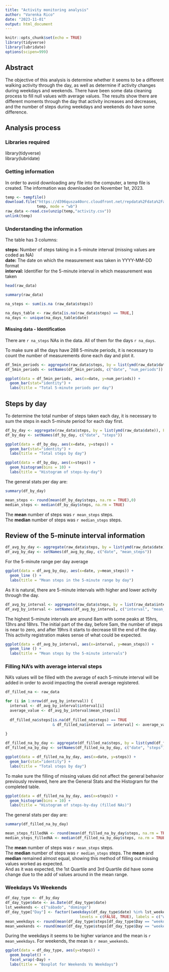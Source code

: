 ```yaml
---
title: "Activity monitoring analysis"
author: "Varenka Rico"
date: "2023-11-01"
output: html_document
---
```


```r
knitr::opts_chunk$set(echo = TRUE)
library(tidyverse)
library(lubridate)
options(scipen=999)
```

## Abstract

The objective of this analysis is determine whether it seems to be a different walking activity through the day, as well as determine if activity changes during weekdays and weekends. There have been some data cleaning process to fill null values with average values. The results show there are different moments through the day that activity increases and decreases, and the number of steps during weekdays and weekends do have some difference.

## Analysis process

### Libraries required
library(tidyverse)  
library(lubridate)

### Getting information
In order to avoid downloading any file into the computer, a temp file is created. The information was downloaded on November 1st, 2023.

```r
temp <- tempfile()
download.file("https://d396qusza40orc.cloudfront.net/repdata%2Fdata%2Factivity.zip?raw=TRUE", 
              temp, mode = "wb")
raw_data <-read.csv(unzip(temp,"activity.csv"))
unlink(temp)
```

### Understanding the information
The table has 3 columns:  
  
**steps:** Number of steps taking in a 5-minute interval (missing values are coded as NA)  
**date:** The date on which the measurement was taken in YYYY-MM-DD format  
**interval:** Identifier for the 5-minute interval in which measurement was taken  
```r
head(raw_data)

summary(raw_data)
```
```r
na_steps <- sum(is.na (raw_data$steps))

na_days_table <- raw_data[is.na(raw_data$steps) == TRUE,]
na_days <- unique(na_days_table$date)

```
#### Missing data - Identification
There are `r na_steps` NAs in the data. All of them for the days `r na_days`.

To make sure all the days have 288 5-minute periods, it is necessary to count the number of measurements done each day and plot it.

```r
df_5min_periods <- aggregate(raw_data$steps, by = list(ymd(raw_data$date)), FUN = length)
df_5min_periods <- setNames(df_5min_periods, c("date", "num_periods"))
```
```r
ggplot(data = df_5min_periods, aes(x=date, y=num_periods)) +
  geom_bar(stat="identity") +
  labs(title = "Total 5-minute periods per day")
```

## Steps by day

To determine the total number of steps taken each day, it is necessary to sum the steps in each 5-minute period for each day first.

```r
df_by_day <- aggregate(raw_data$steps, by = list(ymd(raw_data$date)), FUN = sum)
df_by_day <- setNames(df_by_day, c("date", "steps"))
```
```r
ggplot(data = df_by_day, aes(x=date, y=steps)) +
  geom_bar(stat="identity") +
  labs(title = "Total steps by day")
```
```r

ggplot(data = df_by_day, aes(x=steps)) +
  geom_histogram(bins = 10) +
  labs(title = "Histogram of steps-by-day")
```
The general stats per day are:
```r

summary(df_by_day)
```
```r
mean_steps <- round(mean(df_by_day$steps, na.rm = TRUE),0)
median_steps <- median(df_by_day$steps, na.rm = TRUE)
```
The **mean** number of steps was `r mean_steps` steps.  
The **median** number of steps was `r median_steps` steps.

## Review of the 5-minute interval information
```r
df_avg_by_day <- aggregate(raw_data$steps, by = list(ymd(raw_data$date)), FUN = mean)
df_avg_by_day <- setNames(df_avg_by_day, c("date", "mean_steps"))
```
For the 5-minute range per day average
```r
ggplot(data = df_avg_by_day, aes(x=date, y=mean_steps)) +
  geom_line () +
  labs(title = "Mean steps in the 5-minute range by day")
```
As it is natural, there are 5-minute intervals with higher and lower activity through the day.
```r
df_avg_by_interval <- aggregate(raw_data$steps, by = list(raw_data$interval), FUN = mean, na.rm = TRUE)
df_avg_by_interval <- setNames(df_avg_by_interval, c("interval", "mean_steps"))
```
The highest 5-minute intervals are around 8am with some peaks at 15hrs, 13hrs and 18hrs. The initial part of the day, before 5am, the number of steps is near to zero, and after 19hrs it starts to decrease till the end of the day. This activity registration makes sense of what could be expected.
```r
ggplot(data = df_avg_by_interval, aes(x=interval, y=mean_steps)) +
  geom_line () +
  labs(title = "Mean steps by the 5-minute intervals")
```
### Filling NA's with average interval steps
NA's values will be filled with the average of each 5-minute interval will be added in order to avoid impacting the overall average registered.

```r
df_filled_na <- raw_data

for (i in 1:nrow(df_avg_by_interval)) {
  interval <- df_avg_by_interval$interval[i]
  average_value <- df_avg_by_interval$mean_steps[i]
  
  df_filled_na$steps[is.na(df_filled_na$steps) == TRUE 
                     & df_filled_na$interval == interval] <- average_value
  
}
```
```r
df_filled_na_by_day <- aggregate(df_filled_na$steps, by = list(ymd(df_filled_na$date)), FUN = sum)
df_filled_na_by_day <- setNames(df_filled_na_by_day, c("date", "steps"))
```
```r
ggplot(data = df_filled_na_by_day, aes(x=date, y=steps)) +
  geom_bar(stat="identity") +
  labs(title = "Total steps by day")
```   

To make sure the filling of missing values did not affect the general behavior previously reviewed, here are the General Stats and the Histogram for the completed table.

```r

ggplot(data = df_filled_na_by_day, aes(x=steps)) +
  geom_histogram(bins = 10) +
  labs(title = "Histogram of steps-by-day (filled NAs)")
```
The general stats per day are:
```r

summary(df_filled_na_by_day)
```
```r
mean_steps_filledNA <- round(mean(df_filled_na_by_day$steps, na.rm = TRUE),0)
median_steps_filledNA <- median(df_filled_na_by_day$steps, na.rm = TRUE)
```
The **mean** number of steps was `r mean_steps` steps.  
The **median** number of steps was `r median_steps` steps. 
The **mean** and **median** remained almost equal, showing this method of filling out missing values worked as expected.  
And as it was expected, the 1st Quartile and 3rd Quartile did have some change due to the add of values around in the mean range.

### Weekdays Vs Weekends
```r
df_day_type <- df_by_day
df_day_type$date <- as.Date(df_day_type$date)
lst_weekends <- c("sábado", "domingo")
df_day_type["Day"] <- factor((weekdays(df_day_type$date) %in% lst_weekends),
                                 levels = c(FALSE, TRUE), labels = c("weekday", "weekend"))
mean_weekdays <- round(mean(df_day_type$steps[df_day_type$Day == "weekday"], na.rm = TRUE),0)
mean_weekends <- round(mean(df_day_type$steps[df_day_type$Day == "weekend"], na.rm = TRUE),0)
```
During the weekdays it seems to be higher variance and the mean is `r mean_weekdays`. For weekends, the mean is `r mean_weekends`.
```r

ggplot(data = df_day_type, aes(y=steps)) +
  geom_boxplot() +
  facet_wrap(~Day) +
  labs(title = "Boxplot for Weekends Vs Weekdays")
```
